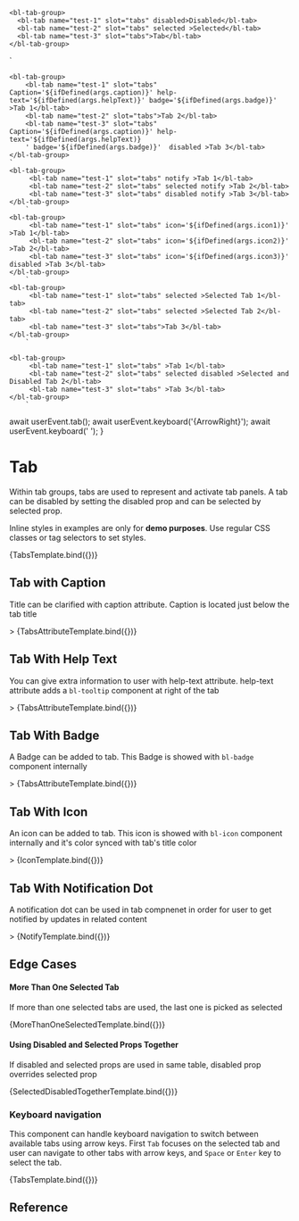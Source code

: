 
<Meta
  title="Components/Tab/Tab"
  component="bl-tab"
/>

    <bl-tab-group>
      <bl-tab name="test-1" slot="tabs" disabled>Disabled</bl-tab>
      <bl-tab name="test-2" slot="tabs" selected >Selected</bl-tab>
      <bl-tab name="test-3" slot="tabs">Tab</bl-tab>
    </bl-tab-group>
  `

    <bl-tab-group>
        <bl-tab name="test-1" slot="tabs" Caption='${ifDefined(args.caption)}' help-text='${ifDefined(args.helpText)}' badge='${ifDefined(args.badge)}' >Tab 1</bl-tab>
        <bl-tab name="test-2" slot="tabs">Tab 2</bl-tab>
        <bl-tab name="test-3" slot="tabs" Caption='${ifDefined(args.caption)}' help-text='${ifDefined(args.helpText)}
        ' badge='${ifDefined(args.badge)}'  disabled >Tab 3</bl-tab>
    </bl-tab-group>
    `
    <bl-tab-group>
         <bl-tab name="test-1" slot="tabs" notify >Tab 1</bl-tab>
         <bl-tab name="test-2" slot="tabs" selected notify >Tab 2</bl-tab>
         <bl-tab name="test-3" slot="tabs" disabled notify >Tab 3</bl-tab>
    </bl-tab-group>
        `
    <bl-tab-group>
         <bl-tab name="test-1" slot="tabs" icon='${ifDefined(args.icon1)}' >Tab 1</bl-tab>
         <bl-tab name="test-2" slot="tabs" icon='${ifDefined(args.icon2)}' >Tab 2</bl-tab>
         <bl-tab name="test-3" slot="tabs" icon='${ifDefined(args.icon3)}' disabled >Tab 3</bl-tab>
    </bl-tab-group>
        `
    <bl-tab-group>
         <bl-tab name="test-1" slot="tabs" selected >Selected Tab 1</bl-tab>
         <bl-tab name="test-2" slot="tabs" selected >Selected Tab 2</bl-tab>
         <bl-tab name="test-3" slot="tabs">Tab 3</bl-tab>
    </bl-tab-group>
        `

    <bl-tab-group>
         <bl-tab name="test-1" slot="tabs" >Tab 1</bl-tab>
         <bl-tab name="test-2" slot="tabs" selected disabled >Selected and Disabled Tab 2</bl-tab>
         <bl-tab name="test-3" slot="tabs" >Tab 3</bl-tab>
    </bl-tab-group>
        `

  await userEvent.tab();
  await userEvent.keyboard('{ArrowRight}');
  await userEvent.keyboard(' ');
}

# Tab
Within tab groups, tabs are used to represent and activate tab panels. A tab can be disabled by setting the disabled prop and can be selected by selected prop.

<bl-alert variant="warning" icon>Inline styles in examples are only for **demo purposes**. Use regular CSS classes or tag selectors to set styles.</bl-alert>

<Canvas>
<Story name="Basic Usage">
    {TabsTemplate.bind({})}
  </Story>
</Canvas>


## Tab with Caption
Title can be clarified with caption attribute. Caption is located just below the tab title

<Canvas>
<Story name="Tab With Caption"  args={{ caption: 'Caption' }}>>
    {TabsAttributeTemplate.bind({})}
  </Story>
</Canvas>

## Tab With Help Text
You can give extra information to user with help-text attribute. help-text attribute adds a `bl-tooltip` component at right of the tab

<Canvas>
<Story name="Tab With Help Text"  args={{helpText:'helpText' }}>>
    {TabsAttributeTemplate.bind({})}
  </Story>
</Canvas>

## Tab With Badge
A Badge can be added to tab. This Badge is showed with `bl-badge` component internally

<Canvas>
<Story name="Tab With Badge"  args={{badge:'New' }}>>
    {TabsAttributeTemplate.bind({})}
  </Story>
</Canvas>

## Tab With Icon
An icon can be added to tab. This icon is showed with `bl-icon` component internally and it's color synced with tab's title color

<Canvas>
<Story name="Tab With Icon" args={{icon1:'heart', icon2:'settings', icon3:'book', icon4:'academy', icon5:'account', icon6:'attach', icon7:'award', icon8:'browser' }}>>
    {IconTemplate.bind({})}
 </Story>
</Canvas>

## Tab With Notification Dot
A notification dot can be used in tab compnenet in order for user to get notified by updates in related content

<Canvas>
<Story name="Tab With Notification Dot">>
    {NotifyTemplate.bind({})}
  </Story>
</Canvas>

## Edge Cases

#### More Than One Selected Tab
If more than one selected tabs are used, the last one is picked as selected

<Canvas>
<Story name="More Than One Selected Tab">
    {MoreThanOneSelectedTemplate.bind({})}
  </Story>
</Canvas>

#### Using Disabled and Selected Props Together
If disabled and selected props are used in same table, disabled prop overrides selected prop

<Canvas>
<Story name="Using Disabled and Selected Props Together">
    {SelectedDisabledTogetherTemplate.bind({})}
  </Story>
</Canvas>

### Keyboard navigation

This component can handle keyboard navigation to switch between available tabs using arrow keys. First `Tab` focuses on the selected tab and user can navigate to other tabs with arrow keys, and `Space` or `Enter` key to select the tab.

<Canvas>
<Story name="Keyboard navigation" play={focusTab}>
    {TabsTemplate.bind({})}
  </Story>
</Canvas>

## Reference

<ArgsTable of="bl-tab" />


